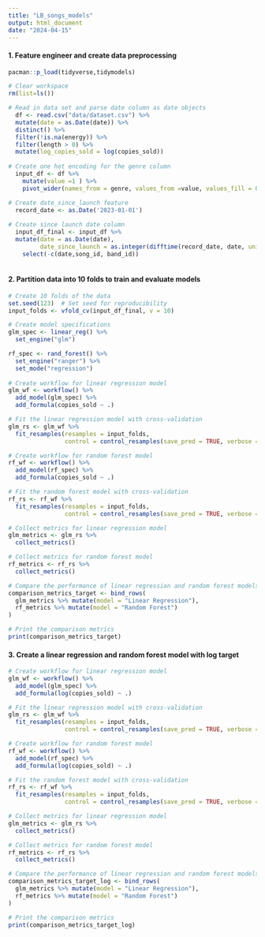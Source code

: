 ```yaml
---
title: "LB_songs_models"
output: html_document
date: "2024-04-15"
---
```


#### 1. Feature engineer and create data preprocessing 

```r
pacman::p_load(tidyverse,tidymodels)

# Clear workspace 
rm(list=ls())

# Read in data set and parse date column as date objects 
  df <- read.csv("data/dataset.csv") %>%  
  mutate(date = as.Date(date)) %>%  
  distinct() %>%  
  filter(!is.na(energy)) %>%
  filter(length > 0) %>% 
  mutate(log_copies_sold = log(copies_sold))
  
# Create one hot encoding for the genre column 
  input_df <- df %>%  
    mutate(value =1 ) %>% 
    pivot_wider(names_from = genre, values_from =value, values_fill = 0)

# Create date_since_launch feature 
  record_date <- as.Date('2023-01-01')
  
# Create since launch date column   
  input_df_final <- input_df %>%
  mutate(date = as.Date(date),
         date_since_launch = as.integer(difftime(record_date, date, units = "days"))) %>% 
    select(-c(date,song_id, band_id))
  
```

#### 2. Partition data into 10 folds to train and evaluate models 

```r
# Create 10 folds of the data
set.seed(123)  # Set seed for reproducibility
input_folds <- vfold_cv(input_df_final, v = 10)

# Create model specifications
glm_spec <- linear_reg() %>%
  set_engine("glm")

rf_spec <- rand_forest() %>%
  set_engine("ranger") %>%
  set_mode("regression")
  
# Create workflow for linear regression model
glm_wf <- workflow() %>%
  add_model(glm_spec) %>%
  add_formula(copies_sold ~ .)

# Fit the linear regression model with cross-validation
glm_rs <- glm_wf %>%
  fit_resamples(resamples = input_folds,
                control = control_resamples(save_pred = TRUE, verbose = TRUE))

# Create workflow for random forest model
rf_wf <- workflow() %>%
  add_model(rf_spec) %>%
  add_formula(copies_sold ~ .)

# Fit the random forest model with cross-validation
rf_rs <- rf_wf %>%
  fit_resamples(resamples = input_folds,
                control = control_resamples(save_pred = TRUE, verbose = TRUE))

# Collect metrics for linear regression model
glm_metrics <- glm_rs %>%
  collect_metrics()

# Collect metrics for random forest model
rf_metrics <- rf_rs %>%
  collect_metrics()

# Compare the performance of linear regression and random forest models
comparison_metrics_target <- bind_rows(
  glm_metrics %>% mutate(model = "Linear Regression"),
  rf_metrics %>% mutate(model = "Random Forest")
)

# Print the comparison metrics
print(comparison_metrics_target)
```


#### 3. Create a linear regression and random forest model with log target

```r
# Create workflow for linear regression model
glm_wf <- workflow() %>%
  add_model(glm_spec) %>%
  add_formula(log(copies_sold) ~ .)

# Fit the linear regression model with cross-validation
glm_rs <- glm_wf %>%
  fit_resamples(resamples = input_folds,
                control = control_resamples(save_pred = TRUE, verbose = TRUE))

# Create workflow for random forest model
rf_wf <- workflow() %>%
  add_model(rf_spec) %>%
  add_formula(log(copies_sold) ~ .)

# Fit the random forest model with cross-validation
rf_rs <- rf_wf %>%
  fit_resamples(resamples = input_folds,
                control = control_resamples(save_pred = TRUE, verbose = TRUE))

# Collect metrics for linear regression model
glm_metrics <- glm_rs %>%
  collect_metrics()

# Collect metrics for random forest model
rf_metrics <- rf_rs %>%
  collect_metrics()

# Compare the performance of linear regression and random forest models
comparison_metrics_target_log <- bind_rows(
  glm_metrics %>% mutate(model = "Linear Regression"),
  rf_metrics %>% mutate(model = "Random Forest")
)

# Print the comparison metrics
print(comparison_metrics_target_log)
```